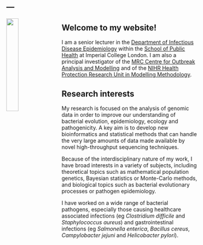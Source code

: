 ---
---
<img src="images/xavier.jpg" style="width:25%; border:0px solid; margin-right: 20px" align="left">

## Welcome to my website!

I am a senior lecturer in the <a href="/medicine/dide">Department of Infectious Disease Epidemiology</a> within the <a href="http://www1.imperial.ac.uk/publichealth/">School of Public Health</a> at Imperial College London. I am also a principal investigator of the <a href="http://www1.imperial.ac.uk/medicine/about/institutes/outbreaks/">MRC Centre for Outbreak Analysis and Modelling</a> and of the <a href="http://www1.imperial.ac.uk/hprumodelling/">NIHR Health Protection Research Unit in Modelling Methodology</a>.

## Research interests

My research is focused on the analysis of genomic data in order to improve our understanding of bacterial evolution, epidemiology, ecology and pathogenicity. A key aim is to develop new bioinformatics and statistical methods that can handle the very large amounts of data made available by novel high-throughput sequencing techniques. 

Because of the interdisciplinary nature of my work, I have broad interests in a variety of subjects, including theoretical topics such as mathematical population genetics, Bayesian statistics or Monte-Carlo methods, and biological topics such as bacterial evolutionary processes or pathogen epidemiology.

I have worked on a wide range of bacterial pathogens, especially those causing healthcare associated infections (eg <em>Clostridium difficile</em> and <em>Staphylococcus aureus</em>) and gastrointestinal infections (eg <em>Salmonella enterica</em>, <em>Bacillus cereus</em>, <em>Campylobacter jejuni</em> and <em>Helicobacter pylori</em>).

